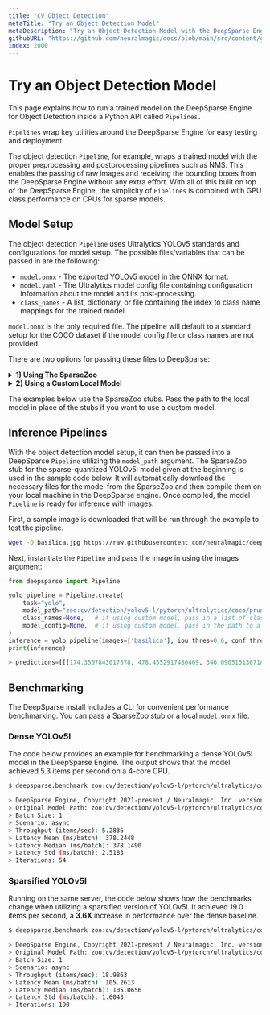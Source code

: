 ```yaml
---
title: "CV Object Detection"
metaTitle: "Try an Object Detection Model"
metaDescription: "Try an Object Detection Model with the DeepSparse Engine to deploy for faster and cheaper inference on CPUs"
githubURL: "https://github.com/neuralmagic/docs/blob/main/src/content/get-started/test-a-model/cv-object-detection.mdx"
index: 2000
---
```


# Try an Object Detection Model

This page explains how to run a trained model on the DeepSparse Engine for Object Detection inside a Python API called `Pipelines.`

`Pipelines` wrap key utilities around the DeepSparse Engine for easy testing and deployment.

The object detection `Pipeline`, for example, wraps a trained model with the proper preprocessing and postprocessing pipelines such as NMS.
This enables the passing of raw images and receiving the bounding boxes from the DeepSparse Engine without any extra effort. 
With all of this built on top of the DeepSparse Engine, the simplicity of `Pipelines` is combined with GPU class performance on CPUs for sparse models.

## Model Setup

The object detection `Pipeline` uses Ultralytics YOLOv5 standards and configurations for model setup.
The possible files/variables that can be passed in are the following:
- `model.onnx` - The exported YOLOv5 model in the ONNX format.
- `model.yaml` - The Ultralytics model config file containing configuration information about the model and its post-processing.
- `class_names` - A list, dictionary, or file containing the index to class name mappings for the trained model.

`model.onnx` is the only required file.
The pipeline will default to a standard setup for the COCO dataset if the model config file or class names are not provided.

There are two options for passing these files to DeepSparse:

<details>
<summary><b>1) Using The SparseZoo</b></summary>

This pathway is relevant if you want to use a pre-sparsified state-of-the-art model off the shelpf.

SparseZoo is a repository of pre-trained and pre-sparsified models. DeepSparse supports SparseZoo stubs as inputs for automatic download and inclusion into easy testing and deployment.
These models include dense and sparsified versions of YOLOv5 trained on the COCO dataset for performant and general detection, among others.
The SparseZoo stubs can be found on SparseZoo model pages, and YOLOv5l examples are provided below:
- [Sparse-quantized YOLOv5l](https://sparsezoo.neuralmagic.com/models/cv%2Fdetection%2Fyolov5-l%2Fpytorch%2Fultralytics%2Fcoco%2Fpruned_quant-aggressive_95)
```bash
zoo:cv/detection/yolov5-l/pytorch/ultralytics/coco/pruned_quant-aggressive_95
  ```
- [Dense YOLOv5l](https://sparsezoo.neuralmagic.com/models/cv%2Fdetection%2Fyolov5-l%2Fpytorch%2Fultralytics%2Fcoco%2Fbase-none)
```bash
zoo:cv/detection/yolov5-l/pytorch/ultralytics/coco/base-none
  ```

These SparseZoo stubs can be passed as arguments to the `Pipeline` constructor in the examples below.

</details>

<details>
<summary><b>2) Using a Custom Local Model</b></summary>

This pathway is relevant if you want to use a model fine-tuned on your data with SparseML or a custom model.

There are three steps to using a local model with `Pipelines`:
1. Create the `model.onnx` file (if you trained with SparseML, use the [ONNX export script](https://github.com/neuralmagic/sparseml/tree/main/integrations/ultralytics-yolov5#exporting-the-sparse-model-to-onnx))
2. Collect the `model.yaml` file and `class_names` listed above.
3. Pass the local paths of the files in place of the SparseZoo stubs.

</details>

The examples below use the SparseZoo stubs. Pass the path to the local model in place of the stubs if you want to use a custom model.

## Inference Pipelines

With the object detection model setup, it can then be passed into a DeepSparse `Pipeline` utilizing the `model_path` argument.
The SparseZoo stub for the sparse-quantized YOLOv5l model given at the beginning is used in the sample code below.
It will automatically download the necessary files for the model from the SparseZoo and then compile them on your local machine in the DeepSparse engine.
Once compiled, the model `Pipeline` is ready for inference with images.

First, a sample image is downloaded that will be run through the example to test the pipeline.

```bash
wget -O basilica.jpg https://raw.githubusercontent.com/neuralmagic/deepsparse/main/src/deepsparse/yolo/sample_images/basilica.jpg
```

Next, instantiate the `Pipeline` and pass the image in using the images argument:

```python
from deepsparse import Pipeline

yolo_pipeline = Pipeline.create(
    task="yolo",
    model_path="zoo:cv/detection/yolov5-l/pytorch/ultralytics/coco/pruned_quant-aggressive_95", # if using custom model, pass in local path to model.onnx
    class_names=None,   # if using custom model, pass in a list of classes the model will clasify or a path to a json file containing them
    model_config=None,  # if using custom model, pass in the path to a local model config file here
)
inference = yolo_pipeline(images=['basilica'], iou_thres=0.6, conf_thres=0.001)
print(inference)

> predictions=[[[174.3507843017578, 478.4552917480469, 346.09051513671875, 618.4129638671875, ...
```

## Benchmarking

The DeepSparse install includes a CLI for convenient performance benchmarking.
You can pass a SparseZoo stub or a local `model.onnx` file.

### Dense YOLOv5l

The code below provides an example for benchmarking a dense YOLOv5l model in the DeepSparse Engine.
The output shows that the model achieved 5.3 items per second on a 4-core CPU.

```bash
$ deepsparse.benchmark zoo:cv/detection/yolov5-l/pytorch/ultralytics/coco/base-none

> DeepSparse Engine, Copyright 2021-present / Neuralmagic, Inc. version: 1.0.0 (8eaddc24) (release) (optimized) (system=avx512, binary=avx512)
> Original Model Path: zoo:cv/detection/yolov5-l/pytorch/ultralytics/coco/base-none
> Batch Size: 1
> Scenario: async
> Throughput (items/sec): 5.2836
> Latency Mean (ms/batch): 378.2448
> Latency Median (ms/batch): 378.1490
> Latency Std (ms/batch): 2.5183
> Iterations: 54
```

### Sparsified YOLOv5l

Running on the same server, the code below shows how the benchmarks change when utilizing a sparsified version of YOLOv5l.
It achieved 19.0 items per second, a **3.6X** increase in performance over the dense baseline.

```bash
$ deepsparse.benchmark zoo:cv/detection/yolov5-l/pytorch/ultralytics/coco/pruned_quant-aggressive_95

> DeepSparse Engine, Copyright 2021-present / Neuralmagic, Inc. version: 1.0.0 (8eaddc24) (release) (optimized) (system=avx512, binary=avx512)
> Original Model Path: zoo:cv/detection/yolov5-l/pytorch/ultralytics/coco/pruned_quant-aggressive_95
> Batch Size: 1
> Scenario: async
> Throughput (items/sec): 18.9863
> Latency Mean (ms/batch): 105.2613
> Latency Median (ms/batch): 105.0656
> Latency Std (ms/batch): 1.6043
> Iterations: 190
```
